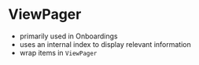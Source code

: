 
<Meta title='ViewPager' component={ViewPager} />

# ViewPager

* primarily used in Onboardings
* uses an internal index to display relevant information
* wrap items in `ViewPager` 

<NativeBaseProvider theme={Theme}>
<ViewPager>
<Box w="100%" h="150px" bg="blue.500"></Box>
<Box w="100%" h="150px" bg="red.500"></Box>
<Box w="100%" h="150px" bg="green.500"></Box>
</ViewPager>
</NativeBaseProvider>